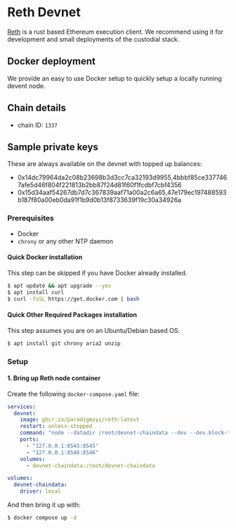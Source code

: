 
# Reth Devnet

[Reth](https://github.com/paradigmxyz/reth) is a rust based Ethereum execution client. We recommend using it for development and small deployments of the custodial stack.

## Docker deployment

We provide an easy to use Docker setup to quickly setup a locally running devent node.

## Chain details

* chain ID: `1337`

## Sample private keys

These are always available on the devnet with topped up balances:

* 0x14dc79964da2c08b23698b3d3cc7ca32193d9955,4bbbf85ce3377467afe5d46f804f221813b2bb87f24d81f60f1fcdbf7cbf4356
* 0x15d34aaf54267db7d7c367839aaf71a00a2c6a65,47e179ec197488593b187f80a00eb0da91f1b9d0b13f8733639f19c30a34926a


### Prerequisites

- Docker
- `chrony` or any other NTP daemon


#### Quick Docker installation

<Callout type="info" emoji="ℹ️">
  This step can be skipped if you have Docker already installed.
</Callout>


```bash
$ apt update && apt upgrade --yes
$ apt install curl
$ curl -fsSL https://get.docker.com | bash
```

#### Quick Other Required Packages installation

<Callout type="info" emoji="ℹ️">
  This step assumes you are on an Ubuntu/Debian based OS.
</Callout>

```bash
$ apt install git chrony aria2 unzip
```

### Setup

#### 1. Bring up Reth node container

Create the following `docker-compose.yaml` file:

```yaml
services:
  devnet:
    image: ghcr.io/paradigmxyz/reth:latest
    restart: unless-stopped
    command: "node --datadir /root/devnet-chaindata --dev --dev.block-time 1s --http --http.addr 0.0.0.0 --ws --ws.addr 0.0.0.0"
    ports:
      - "127.0.0.1:8545:8545"
      - "127.0.0.1:8546:8546"
    volumes:
      - devnet-chaindata:/root/devnet-chaindata   

volumes:
  devnet-chaindata:
    driver: local
```

And then bring it up with:

```bash
$ docker compose up -d
```